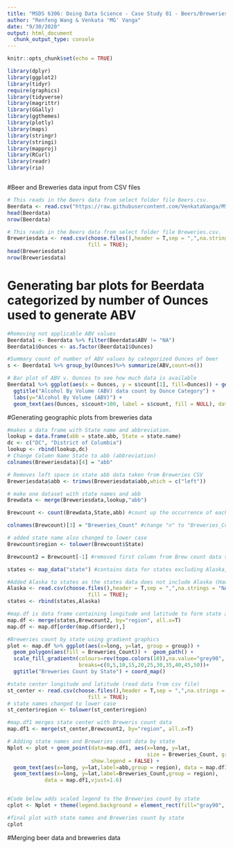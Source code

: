 ```yaml
---
title: "MSDS 6306: Doing Data Science - Case Study 01 - Beers/Breweries Dataset"
author: "Renfeng Wang & Venkata 'MG' Vanga"
date: "9/30/2020"
output: html_document
  chunk_output_type: console
---
```


```r
knitr::opts_chunk$set(echo = TRUE)
```

```r
library(dplyr)
library(ggplot2)
library(tidyr)
require(graphics)
library(tidyverse)
library(magrittr)
library(GGally)
library(ggthemes)
library(plotly)
library(maps)
library(stringr)
library(stringi)
library(mapproj)
library(RCurl)
library(readr)
library(rio)



```


#Beer and Breweries data input from CSV files
```r
# This reads in the Beers data from select folder file Beers.csv.
Beerdata <- read.csv("https://raw.githubusercontent.com/VenkataVanga/MSDS-6306/main/Beers.csv",header = T,sep = ",",na.strings = "NA",fill = TRUE);
head(Beerdata)
nrow(Beerdata)
```

```r
# This reads in the Beers data from select folder file Breweries.csv.
Breweriesdata <- read.csv(choose.files(),header = T,sep = ",",na.strings = "NA",
                          fill = TRUE);
head(Breweriesdata)
nrow(Breweriesdata)
```

# Generating bar plots for Beerdata categorized by number of Ounces used to generate ABV
```r
#Removing not applicable ABV values
Beerdata1 <- Beerdata %>% filter(Beerdata$ABV != "NA") 
Beerdata1$Ounces <- as.factor(Beerdata1$Ounces)

#Summary count of number of ABV values by categorized Ounces of beer
s <- Beerdata1 %>% group_by(Ounces)%>% summarize(ABV,count=n())

# Bar plot of ABV v. Ounces to see how much data is available
Beerdata1 %>% ggplot(aes(x = Ounces, y = s$count[1], fill=Ounces)) + geom_col() +
  ggtitle("Alcohol By Volume (ABV) data count by Ounce Category") +
  labs(y="Alcohol By Volume (ABV)") + 
  geom_text(aes(Ounces, s$count+100, label = s$count, fill = NULL), data = s)
```

#Generating geographic plots from breweries data
```r
#makes a data frame with State name and abbreviation.
lookup = data.frame(abb = state.abb, State = state.name)
dc <- c("DC", "District of Columbia")
lookup <- rbind(lookup,dc)
# Change Column Name State to abb (abbreviation)
colnames(Breweriesdata)[4] = "abb" 

# Removes left space in state abb data taken from Breweries CSV
Breweriesdata$abb <- trimws(Breweriesdata$abb,which = c("left"))  

# make one dataset with state names and abb
Brewdata <- merge(Breweriesdata,lookup,"abb") 

Brewcount <- count(Brewdata,State,abb) #count up the occurrence of each state

colnames(Brewcount)[3] = "Breweries_Count" #change "n" to "Breweries_Count"

# added state name also changed to lower case
Brewcount$region <- tolower(Brewcount$State) 

Brewcount2 = Brewcount[-1] #removed first column from Brew count data state name 

states <- map_data("state") #contains data for states excluding Alaska, Hawaii

#Added Alaska to states as the states data does not include Alaska (Hawaii not in data so did not include in below data)
Alaska <- read.csv(choose.files(),header = T,sep = ",",na.strings = "NA",
                          fill = TRUE);
states <- rbind(states,Alaska)

#map.df is data frame containing longitude and latitude to form state and breweries count by state
map.df <- merge(states,Brewcount2, by="region", all.x=T)
map.df <- map.df[order(map.df$order),]

#Breweries count by state using gradient graphics
plot <- map.df %>% ggplot(aes(x=long, y=lat, group = group)) +
  geom_polygon(aes(fill = Breweries_Count)) +  geom_path() + 
  scale_fill_gradientn(colours=rev(topo.colors(10)),na.value="grey90",
                       breaks=c(0,5,10,15,20,25,30,35,40,45,50))+
  ggtitle("Breweries Count by State") + coord_map()

#state center longitude and latitude (read data from csv file)
st_center <- read.csv(choose.files(),header = T,sep = ",",na.strings = "NA",
                          fill = TRUE);
# state names changed to lower case
st_center$region <- tolower(st_center$region) 

#map.df1 merges state center with Breweris count data
map.df1 <- merge(st_center,Brewcount2, by="region", all.x=T)

# Adding state names and Breweries count data by state 
Nplot <- plot + geom_point(data=map.df1, aes(x=long, y=lat, 
                                             size = Breweries_Count, group = region),
                           show.legend = FALSE) + 
  geom_text(aes(x=long, y=lat,label=abb,group = region), data = map.df1,vjust=-1.2) +
  geom_text(aes(x=long, y=lat,label=Breweries_Count,group = region), 
            data = map.df1,vjust=1.6)


#Code below adds scaled legend to the Breweries count by state
cplot <- Nplot + theme(legend.background = element_rect(fill="gray90", size=10, linetype="dotted"),legend.key.height = unit(4,"lines"))

#final plot with state names and Breweries count by state
cplot

```
#Merging beer data and breweries data
```r


```